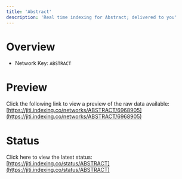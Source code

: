 ```yaml
---
title: 'Abstract'
description: 'Real time indexing for Abstract; delivered to you'
---
```


# Overview
- Network Key: `ABSTRACT`

# Preview
Click the following link to view a preview of the raw data available: [https://jiti.indexing.co/networks/ABSTRACT/6968905](https://jiti.indexing.co/networks/ABSTRACT/6968905)

# Status
Click here to view the latest status: [https://jiti.indexing.co/status/ABSTRACT](https://jiti.indexing.co/status/ABSTRACT)
